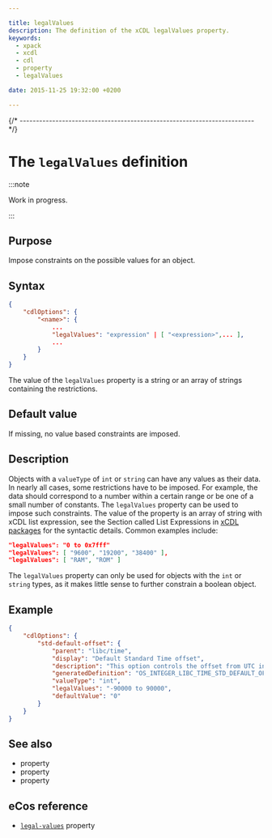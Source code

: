 ```yaml
---

title: legalValues
description: The definition of the xCDL legalValues property.
keywords:
  - xpack
  - xcdl
  - cdl
  - property
  - legalValues

date: 2015-11-25 19:32:00 +0200

---
```



{/* ------------------------------------------------------------------------ */}

# The `legalValues` definition

:::note

Work in progress.

:::

## Purpose

Impose constraints on the possible values for an object.

## Syntax

```json {5}
{
    "cdlOptions": {
        "<name>": {
            ...
            "legalValues": "expression" | [ "<expression>",... ],
            ...
        }
    }
}
```

The value of the `legalValues` property is a string or an array of strings containing the restrictions.

## Default value

If missing, no value based constraints are imposed.

## Description

Objects with a `valueType` of `int` or `string` can have any values as their data. In nearly all cases, some restrictions have to be imposed. For example, the data should correspond to a number within a certain range or be one of a small number of constants. The `legalValues` property can be used to impose such constraints.  The value of the property is an array of string with xCDL list expression, see the Section called List Expressions in [xCDL packages](/docs/guide/packages) for the syntactic details. Common examples include:

```json
"legalValues": "0 to 0x7fff"
"legalValues": [ "9600", "19200", "38400" ],
"legalValues": [ "RAM", "ROM" ]
```

The `legalValues` property can only be used for objects with the `int` or `string` types, as it makes little sense to further constrain a boolean object.

## Example

```json
{
    "cdlOptions": {
        "std-default-offset": {
            "parent": "libc/time",
            "display": "Default Standard Time offset",
            "description": "This option controls the offset from UTC in seconds when in local Standard Time. This value can be positive or negative. It can also be set at run time using the os_libc_time_setzoneoffsets() function.",
            "generatedDefinition": "OS_INTEGER_LIBC_TIME_STD_DEFAULT_OFFSET",
            "valueType": "int",
            "legalValues": "-90000 to 90000",
            "defaultValue": "0"
        }
    }
}
```

## See also

- <MetadataPropertyLink name="computed" /> property
- <MetadataPropertyLink name="defaultValue" /> property
- <MetadataPropertyLink name="valueType" /> property

## eCos reference

- [`legal-values`](https://ecos.sourceware.org/docs-latest/cdl-guide/ref.legal-values.html) property
